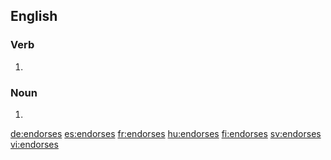 ==English==

===Verb===
{{head|en|verb form}}

# {{en-third-person singular of|endorse}}

===Noun===
{{head|en|noun plural form}}

# {{plural of|endorse|lang=en}}

[[de:endorses]]
[[es:endorses]]
[[fr:endorses]]
[[hu:endorses]]
[[fi:endorses]]
[[sv:endorses]]
[[vi:endorses]]
